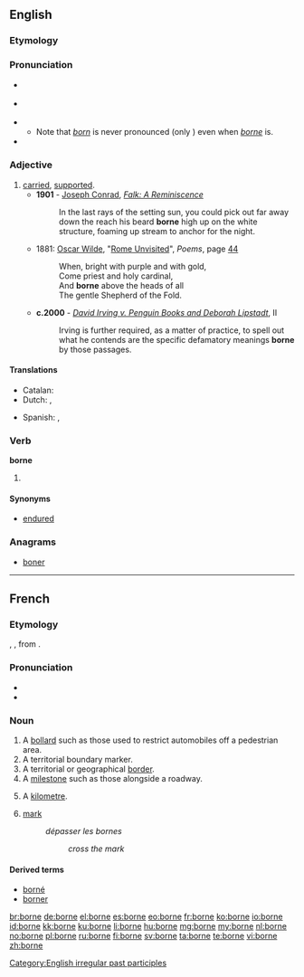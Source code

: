 {{also|Borne}}

==English==

===Etymology===
{{rfe}}

===Pronunciation===
* {{a|RP}} {{IPA|/bɔːn/}}
* {{a|US}} {{IPA|/boʊɹn/|/bɔːɹn/}}
* {{audio|En-us-borne.ogg|Audio (US)}}
** Note that ''[[born]]'' is never pronounced {{IPAchar|/boʊɹn/}} (only {{IPAchar|/bɔːɹn/}}) even when ''[[borne]]'' is.
* {{rhymes|ɔː(r)n}}

===Adjective===
{{en-adj|-}}

# [[carried]], [[supported]].
#* '''1901''' - [[w:Joseph Conrad|Joseph Conrad]], ''[[s:Falk|Falk: A Reminiscence]]''
#*: In the last rays of the setting sun, you could pick out far away down the reach his beard '''borne''' high up on the white structure, foaming up stream to anchor for the night.
#* 1881: [[w:Oscar Wilde|Oscar Wilde]], "[[s:Rome Unvisited|Rome Unvisited]]", ''Poems'', page [http://books.google.com/books?id=XlICAAAAQAAJ&pg=PA44&dq=wilde+%22Rome+Unvisited%22&hl=en&ei=MwaGTImqA8L_lgeK-4AZ&sa=X&oi=book_result&ct=result&resnum=1&ved=0CCkQ6AEwAA#v=onepage&q&f=false 44]
#*: When, bright with purple and with gold, <br/>Come priest and holy cardinal, <br/>And '''borne''' above the heads of all <br/>The gentle Shepherd of the Fold.
#* '''c.2000''' - ''[[s:David Irving v. Penguin Books and Deborah Lipstadt|David Irving v. Penguin Books and Deborah Lipstadt]]'', II
#*: Irving is further required, as a matter of practice, to spell out what he contends are the specific defamatory meanings '''borne''' by those passages.

====Translations====
{{trans-top|carried, supported}}
* Catalan: {{t|ca|cargar amb}}
* Dutch: {{t+|nl|gedragen}}, {{t-|nl|ondersteund}}
{{trans-mid}}
* Spanish: {{t-|es|soportado}}, {{t-|es|aguantado}}
{{trans-bottom}}

===Verb===
'''borne'''

# {{past participle of|bear}}

====Synonyms====

* [[endured]]

===Anagrams===
* [[boner#English|boner]]

[[Category:English irregular past participles]]

----

==French==

===Etymology===
{{etyl|LL.|fr}} {{term|bodina}}, {{term|butina}}, from {{etyl|xtg|fr}}.

===Pronunciation===
* {{IPA|/bɔʁn/|lang=fr}}
* {{audio|Fr-borne.ogg|audio}}

===Noun===
{{fr-noun|f}}

# A [[bollard]] such as those used to restrict automobiles off a pedestrian area.
# A territorial boundary marker.
# A territorial or geographical [[border]].
# A [[milestone]] such as those alongside a roadway.
# {{slang}} A [[kilometre]].
# [[mark]]
#: ''dépasser les bornes''
#:: ''cross the mark''

====Derived terms====
* [[borné]]
* [[borner]]

[[br:borne]]
[[de:borne]]
[[el:borne]]
[[es:borne]]
[[eo:borne]]
[[fr:borne]]
[[ko:borne]]
[[io:borne]]
[[id:borne]]
[[kk:borne]]
[[ku:borne]]
[[li:borne]]
[[hu:borne]]
[[mg:borne]]
[[my:borne]]
[[nl:borne]]
[[no:borne]]
[[pl:borne]]
[[ru:borne]]
[[fi:borne]]
[[sv:borne]]
[[ta:borne]]
[[te:borne]]
[[vi:borne]]
[[zh:borne]]